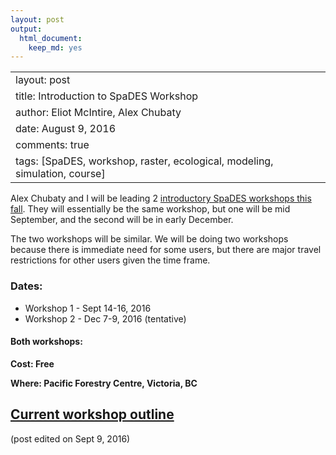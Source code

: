 ```yaml
---
layout: post
output:
  html_document:
    keep_md: yes
---
```

---
layout: post
title: Introduction to SpaDES Workshop
author: Eliot McIntire, Alex Chubaty
date: August 9, 2016
comments: true
tags: [SpaDES, workshop, raster, ecological, modeling, simulation, course]
---

Alex Chubaty and I will be leading 2 [introductory SpaDES workshops this fall](http://rpubs.com/PredictiveEcology/SpaDES-Intro-Outline). They will essentially be the same workshop, but one will be mid September, and the second will be in early December. 

The two workshops will be similar. We will be doing two workshops because there is immediate need for some users, but there are major travel restrictions for other users given the time frame.

### Dates: 

- Workshop 1 - Sept 14-16, 2016
- Workshop 2 - Dec 7-9, 2016 (tentative)

#### Both workshops:

**Cost: Free**

**Where: Pacific Forestry Centre, Victoria, BC**

## [Current workshop outline](http://rpubs.com/PredictiveEcology/SpaDES-Intro-Outline)

(post edited on Sept 9, 2016)

